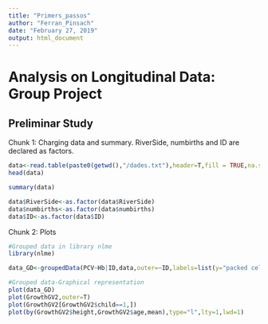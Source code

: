 ```yaml
---
title: "Primers_passos"
author: "Ferran_Pinsach"
date: "February 27, 2019"
output: html_document
---
```


# Analysis on Longitudinal Data: Group Project

## Preliminar Study

Chunk 1: Charging data and summary. RiverSide, numbirths and ID are declared as factors.
```r

data<-read.table(paste0(getwd(),"/dades.txt"),header=T,fill = TRUE,na.strings="")
head(data)

summary(data)

data$RiverSide<-as.factor(data$RiverSide)
data$numbirths<-as.factor(data$numbirths)
data$ID<-as.factor(data$ID)

```

Chunk 2: Plots

```r
#Grouped data in library nlme
library(nlme)

data_GD<-groupedData(PCV~Hb|ID,data,outer=~ID,labels=list(y="packed cell volume"),units=list(y="Time"))

#Grouped data-Graphical representation
plot(data_GD)
plot(GrowthGV2,outer=T)
plot(GrowthGV2[GrowthGV2$child==1,])
plot(by(GrowthGV2$height,GrowthGV2$age,mean),type="l",lty=1,lwd=1)
```

